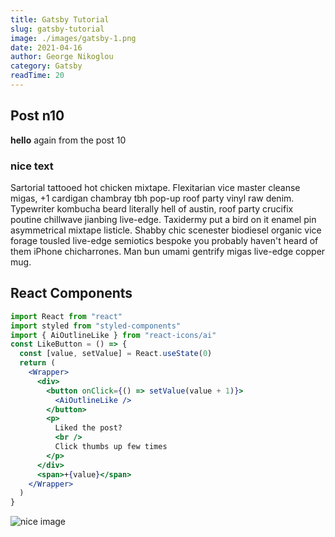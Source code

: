 ```yaml
---
title: Gatsby Tutorial
slug: gatsby-tutorial
image: ./images/gatsby-1.png
date: 2021-04-16
author: George Nikoglou
category: Gatsby
readTime: 20
---
```






## Post n10

**hello** again from the post 10

<div className="nice-text">

<h3>nice text</h3>
<FiInfo className="nice-text-icon"></FiInfo>
Sartorial tattooed hot chicken mixtape. Flexitarian 
vice master cleanse migas, +1 cardigan chambray 
tbh pop-up roof party vinyl raw denim. Typewriter 
kombucha beard literally hell of austin, roof party 
crucifix poutine chillwave jianbing live-edge. 
Taxidermy put a bird on it enamel pin asymmetrical 
mixtape listicle. Shabby chic scenester biodiesel 
organic vice forage tousled live-edge semiotics 
bespoke you probably haven't heard of them iPhone chicharrones.
 Man bun umami gentrify migas live-edge copper mug.
</div>

<h2> React Components </h2>

<Counter />

```jsx
import React from "react"
import styled from "styled-components"
import { AiOutlineLike } from "react-icons/ai"
const LikeButton = () => {
  const [value, setValue] = React.useState(0)
  return (
    <Wrapper>
      <div>
        <button onClick={() => setValue(value + 1)}>
          <AiOutlineLike />
        </button>
        <p>
          Liked the post?
          <br />
          Click thumbs up few times
        </p>
      </div>
      <span>+{value}</span>
    </Wrapper>
  )
}

```

<LikeButton />

![nice image](./images/gatsby-1.png)



